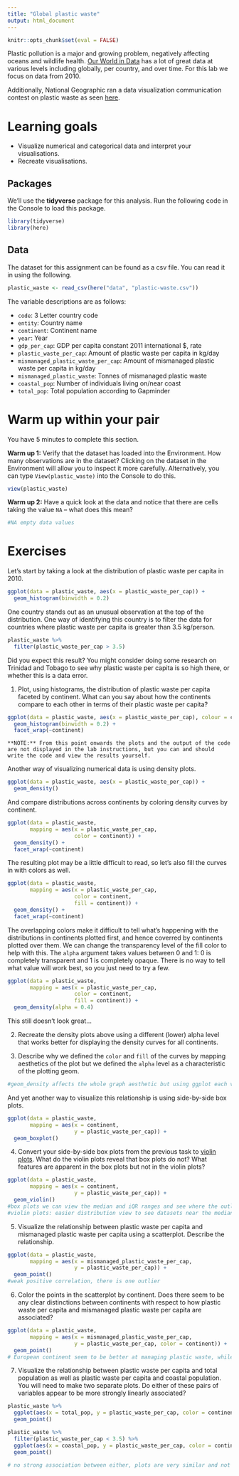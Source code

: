 ```yaml
---
title: "Global plastic waste"
output: html_document
---
```


```r
knitr::opts_chunk$set(eval = FALSE)
```

Plastic pollution is a major and growing problem, negatively affecting oceans and wildlife health. [Our World in Data](https://ourworldindata.org/plastic-pollution) has a lot of great data at various levels including globally, per country, and over time. For this lab we focus on data from 2010.

Additionally, National Geographic ran a data visualization communication contest on plastic waste as seen [here](https://www.nationalgeographic.com/environment/article/plastic-innovation-challenge-prize-clean-ocean).

# Learning goals

-   Visualize numerical and categorical data and interpret your visualisations.
-   Recreate visualisations.

## Packages

We'll use the **tidyverse** package for this analysis. Run the following code in the Console to load this package.

```r
library(tidyverse)
library(here)
```

## Data

The dataset for this assignment can be found as a csv file. You can read it in using the following.

```r
plastic_waste <- read_csv(here("data", "plastic-waste.csv"))
```

The variable descriptions are as follows:

-   `code`: 3 Letter country code
-   `entity`: Country name
-   `continent`: Continent name
-   `year`: Year
-   `gdp_per_cap`: GDP per capita constant 2011 international \$, rate
-   `plastic_waste_per_cap`: Amount of plastic waste per capita in kg/day
-   `mismanaged_plastic_waste_per_cap`: Amount of mismanaged plastic waste per capita in kg/day
-   `mismanaged_plastic_waste`: Tonnes of mismanaged plastic waste
-   `coastal_pop`: Number of individuals living on/near coast
-   `total_pop`: Total population according to Gapminder

# Warm up within your pair

You have 5 minutes to complete this section.

**Warm up 1:** Verify that the dataset has loaded into the Environment. How many observations are in the dataset? Clicking on the dataset in the Environment will allow you to inspect it more carefully. Alternatively, you can type `View(plastic_waste)` into the Console to do this.
```r
view(plastic_waste)
```


**Warm up 2:** Have a quick look at the data and notice that there are cells taking the value `NA` -- what does this mean?
```r
#NA empty data values
```

# Exercises

Let's start by taking a look at the distribution of plastic waste per capita in 2010.

```r
ggplot(data = plastic_waste, aes(x = plastic_waste_per_cap)) +
  geom_histogram(binwidth = 0.2)
```

One country stands out as an unusual observation at the top of the distribution. One way of identifying this country is to filter the data for countries where plastic waste per capita is greater than 3.5 kg/person.

```r
plastic_waste %>%
  filter(plastic_waste_per_cap > 3.5)
```

Did you expect this result? You might consider doing some research on Trinidad and Tobago to see why plastic waste per capita is so high there, or whether this is a data error.

1.  Plot, using histograms, the distribution of plastic waste per capita faceted by continent. What can you say about how the continents compare to each other in terms of their plastic waste per capita?
```r
ggplot(data = plastic_waste, aes(x = plastic_waste_per_cap), colour = continent) +
  geom_histogram(binwidth = 0.2) +
  facet_wrap(~continent)
```


```marginfigure
**NOTE:** From this point onwards the plots and the output of the code are not displayed in the lab instructions, but you can and should write the code and view the results yourself.
```

Another way of visualizing numerical data is using density plots.

```r
ggplot(data = plastic_waste, aes(x = plastic_waste_per_cap)) +
  geom_density()
```

And compare distributions across continents by coloring density curves by continent.

```r
ggplot(data = plastic_waste, 
       mapping = aes(x = plastic_waste_per_cap, 
                     color = continent)) +
  geom_density() +
  facet_wrap(~continent)
```

The resulting plot may be a little difficult to read, so let's also fill the curves in with colors as well.

```r
ggplot(data = plastic_waste, 
       mapping = aes(x = plastic_waste_per_cap, 
                     color = continent, 
                     fill = continent)) +
  geom_density() +
  facet_wrap(~continent)
```

The overlapping colors make it difficult to tell what's happening with the distributions in continents plotted first, and hence coverred by continents plotted over them. We can change the transparency level of the fill color to help with this. The `alpha` argument takes values between 0 and 1: 0 is completely transparent and 1 is completely opaque. There is no way to tell what value will work best, so you just need to try a few.

```r
ggplot(data = plastic_waste, 
       mapping = aes(x = plastic_waste_per_cap, 
                     color = continent, 
                     fill = continent)) +
  geom_density(alpha = 0.4)
```

This still doesn't look great...

2.  Recreate the density plots above using a different (lower) alpha level that works better for displaying the density curves for all continents.

3.  Describe why we defined the `color` and `fill` of the curves by mapping aesthetics of the plot but we defined the `alpha` level as a characteristic of the plotting geom.
```r
#geom_density affects the whole graph aesthetic but using ggplot each variable is affected differently giving us more customisation for each variable.
```

And yet another way to visualize this relationship is using side-by-side box plots.

```r
ggplot(data = plastic_waste, 
       mapping = aes(x = continent, 
                     y = plastic_waste_per_cap)) +
  geom_boxplot()
```

4.  Convert your side-by-side box plots from the previous task to [violin plots](http://ggplot2.tidyverse.org/reference/geom_violin.html). What do the violin plots reveal that box plots do not? What features are apparent in the box plots but not in the violin plots?
```r
ggplot(data = plastic_waste, 
       mapping = aes(x = continent, 
                     y = plastic_waste_per_cap)) +
  geom_violin()
#box plots we can view the median and iQR ranges and see where the outliers are.
#violin plots: easier distribution view to see datasets near the median, more continuous and point in the dataset is connected.
```


5.  Visualize the relationship between plastic waste per capita and mismanaged plastic waste per capita using a scatterplot. Describe the relationship.
```r
ggplot(data = plastic_waste,
       mapping = aes(x = mismanaged_plastic_waste_per_cap, 
                     y = plastic_waste_per_cap)) +
  geom_point()
#weak positive correlation, there is one outlier
```


6.  Color the points in the scatterplot by continent. Does there seem to be any clear distinctions between continents with respect to how plastic waste per capita and mismanaged plastic waste per capita are associated?
```r
ggplot(data = plastic_waste,
       mapping = aes(x = mismanaged_plastic_waste_per_cap, 
                     y = plastic_waste_per_cap, color = continent)) +
  geom_point()
# European continent seem to be better at managing plastic waste, while Asian, oceania, Africa have few countries with high mismanagedplastic waste per capita
```


7.  Visualize the relationship between plastic waste per capita and total population as well as plastic waste per capita and coastal population. You will need to make two separate plots. Do either of these pairs of variables appear to be more strongly linearly associated?
```r
plastic_waste %>% 
  ggplot(aes(x = total_pop, y = plastic_waste_per_cap, color = continent)) +
  geom_point()

plastic_waste %>%
  filter(plastic_waste_per_cap < 3.5) %>% 
  ggplot(aes(x = coastal_pop, y = plastic_waste_per_cap, color = continent)) +
  geom_point()

# no strong association between either, plots are very similar and not distinct.
```
